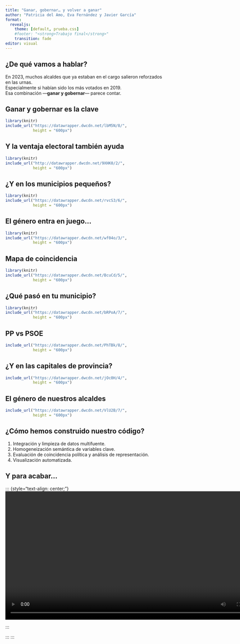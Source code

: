 ---
title: "Ganar, gobernar… y volver a ganar"
author: "Patricia del Amo, Eva Fernández y Javier García"
format:
  revealjs: 
    theme: [default, prueba.css]
    #footer: "<strong>Trabajo final</strong>"
    transition: fade
editor: visual
---

## ¿De qué vamos a hablar?

En 2023, muchos alcaldes que ya estaban en el cargo salieron reforzados en las urnas.\
Especialmente si habían sido los más votados en 2019.\
Esa combinación —**ganar y gobernar**— parece contar.

## Ganar y gobernar es la clave

```{r}
library(knitr)
include_url("https://datawrapper.dwcdn.net/lbM5N/8/", 
            height = "600px")
```

## Y la ventaja electoral también ayuda

```{r}
library(knitr)
include_url("http://datawrapper.dwcdn.net/9XHK0/2/", 
            height = "600px")
```

## ¿Y en los municipios pequeños?

```{r}
library(knitr)
include_url("https://datawrapper.dwcdn.net/rvcS3/6/", 
            height = "600px")
```

## El género entra en juego...

```{r}
library(knitr)
include_url("https://datawrapper.dwcdn.net/wf04o/3/", 
            height = "600px")
```

## Mapa de coincidencia

```{r}
library(knitr)
include_url("https://datawrapper.dwcdn.net/BcuCd/5/", 
            height = "600px")
```

## ¿Qué pasó en tu municipio?

```{r}

library(knitr)
include_url("https://datawrapper.dwcdn.net/bRPoA/7/", 
            height = "600px")
```

## PP vs PSOE

```{r}
include_url("https://datawrapper.dwcdn.net/PhTBk/8/", 
            height = "600px")
```

## ¿Y en las capitales de provincia?

```{r}
include_url("https://datawrapper.dwcdn.net/jOc0H/4/", 
            height = "600px")
```

## El género de nuestros alcaldes

```{r}
include_url("https://datawrapper.dwcdn.net/VlU2B/7/", 
            height = "600px")
```

## ¿Cómo hemos construido nuestro código?

1.  Integración y limpieza de datos multifuente.
2.  Homogeneización semántica de variables clave.
3.  Evaluación de coincidencia política y análisis de representación.
4.  Visualización automatizada.

## Y para acabar...

::: {style="text-align: center;"}
<video width="800" controls>

<source src="media/video.mp4" type="video/mp4">

:::

:::
:::
